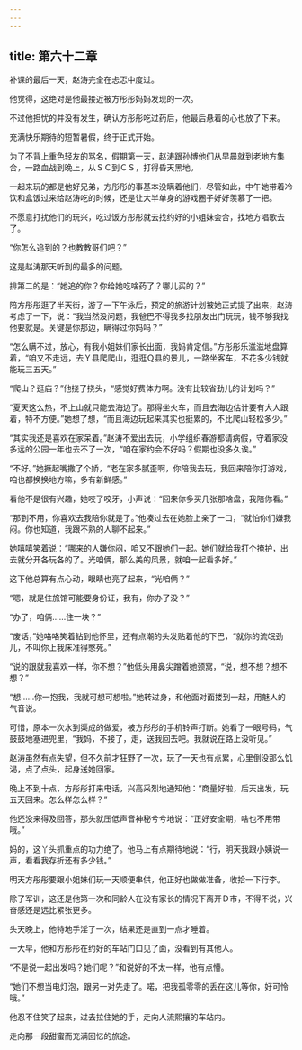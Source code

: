 ```yaml
---
---
---
```

title: 第六十二章
---




补课的最后一天，赵涛完全在忐忑中度过。

他觉得，这绝对是他最接近被方彤彤妈妈发现的一次。

不过他担忧的并没有发生，确认方彤彤吃过药后，他最后悬着的心也放了下来。

充满快乐期待的短暂暑假，终于正式开始。

为了不背上重色轻友的骂名，假期第一天，赵涛跟孙博他们从早晨就到老地方集合，一路血战到晚上，从ＳＣ到ＣＳ，打得昏天黑地。

一起来玩的都是他好兄弟，方彤彤的事基本没瞒着他们，尽管如此，中午她带着冷饮和盒饭过来给赵涛吃的时候，还是让大半单身的游戏圈子好好羡慕了一把。

不愿意打扰他们的玩兴，吃过饭方彤彤就去找约好的小姐妹会合，找地方唱歌去了。

“你怎么追到的？也教教哥们吧？”

这是赵涛那天听到的最多的问题。

排第二的是：“她追的你？你给她吃啥药了？哪儿买的？”

陪方彤彤逛了半天街，游了一下午泳后，预定的旅游计划被她正式提了出来，赵涛考虑了一下，说：“我当然没问题，我爸巴不得我多找朋友出门玩玩，钱不够我找他要就是。关键是你那边，瞒得过你妈吗？”

“怎么瞒不过，放心，有我小姐妹们家长出面，我妈肯定信。”方彤彤乐滋滋地盘算着，“咱又不走远，去Ｙ县爬爬山，逛逛Ｑ县的景儿，一路坐客车，不花多少钱就能玩三五天。”

“爬山？逛庙？”他挠了挠头，“感觉好费体力啊。没有比较省劲儿的计划吗？”

“夏天这么热，不上山就只能去海边了。那得坐火车，而且去海边估计要有大人跟着，特不方便。”她想了想，“而且海边玩起来其实也挺累的，不比爬山轻松多少。”

“其实我还是喜欢在家呆着。”赵涛不爱出去玩，小学组织春游都请病假，守着家没多远的公园一年也去不了一次，“咱在家约会不好吗？假期也没多久诶。”

“不好。”她撅起嘴撒了个娇，“老在家多腻歪啊，你陪我去玩，我回来陪你打游戏，咱也都换换地方嘛，多有新鲜感。”

看他不是很有兴趣，她咬了咬牙，小声说：“回来你多买几张那啥盘，我陪你看。”

“那到不用，你喜欢去我陪你就是了。”他凑过去在她脸上亲了一口，“就怕你们嫌我闷。你也知道，我跟不熟的人聊不起来。”

她嘻嘻笑着说：“哪来的人嫌你闷，咱又不跟她们一起。她们就给我打个掩护，出去就分开各玩各的了。光咱俩，那么美的风景，就咱一起看多好。”

这下他总算有点心动，眼睛也亮了起来，“光咱俩？”

“嗯，就是住旅馆可能要身份证，我有，你办了没？”

“办了，咱俩……住一块？”

“废话，”她咯咯笑着钻到他怀里，还有点潮的头发贴着他的下巴，“就你的流氓劲儿，不叫你上我床准得憋死。”

“说的跟就我喜欢一样，你不想？”他低头用鼻尖蹭着她颈窝，“说，想不想？想不想？”

“想……你一抱我，我就可想可想啦。”她转过身，和他面对面搂到一起，用魅人的气音说。

可惜，原本一次水到渠成的做爱，被方彤彤的手机铃声打断。她看了一眼号码，气鼓鼓地塞进兜里，“我妈，不接了，走，送我回去吧。我就说在路上没听见。”

赵涛虽然有点失望，但不久前才狂野了一次，玩了一天也有点累，心里倒没那么饥渴，点了点头，起身送她回家。

晚上不到十点，方彤彤打来电话，兴高采烈地通知他：“商量好啦，后天出发，玩五天回来。怎么样怎么样？”

他还没来得及回答，那头就压低声音神秘兮兮地说：“正好安全期，啥也不用带哦。”

妈的，这丫头抓重点的功力绝了。他马上有点期待地说：“行，明天我跟小姨说一声，看看我存折还有多少钱。”

明天方彤彤要跟小姐妹们玩一天顺便串供，他正好也做做准备，收拾一下行李。

除了军训，这还是他第一次和同龄人在没有家长的情况下离开Ｄ市，不得不说，兴奋感还是远比紧张更多。

头天晚上，他特地手淫了一次，结果还是直到一点才睡着。

一大早，他和方彤彤在约好的车站门口见了面，没看到有其他人。

“不是说一起出发吗？她们呢？”和说好的不太一样，他有点懵。

“她们不想当电灯泡，跟另一对先走了。喏，把我孤零零的丢在这儿等你，好可怜哦。”

他忍不住笑了起来，过去拉住她的手，走向人流熙攘的车站内。

走向那一段甜蜜而充满回忆的旅途。